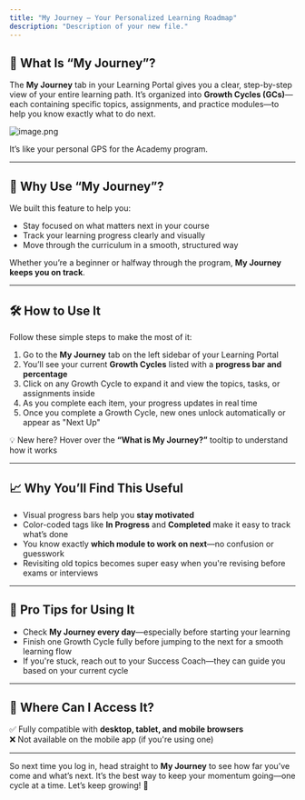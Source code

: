 ```yaml
---
title: "My Journey – Your Personalized Learning Roadmap"
description: "Description of your new file."
---
```


## **📌 What Is “My Journey”?**

The **My Journey** tab in your Learning Portal gives you a clear, step-by-step view of your entire learning path. It’s organized into **Growth Cycles (GCs)**—each containing specific topics, assignments, and practice modules—to help you know exactly what to do next.

![image.png](/images/image.png)

It’s like your personal GPS for the Academy program.

---

## **🎯 Why Use “My Journey”?**

We built this feature to help you:

- Stay focused on what matters next in your course
- Track your learning progress clearly and visually
- Move through the curriculum in a smooth, structured way

Whether you’re a beginner or halfway through the program, **My Journey keeps you on track**.

---

## **🛠️ How to Use It**

Follow these simple steps to make the most of it:

1. Go to the **My Journey** tab on the left sidebar of your Learning Portal
2. You’ll see your current **Growth Cycles** listed with a **progress bar and percentage**
3. Click on any Growth Cycle to expand it and view the topics, tasks, or assignments inside
4. As you complete each item, your progress updates in real time
5. Once you complete a Growth Cycle, new ones unlock automatically or appear as "Next Up"

💡 New here? Hover over the **“What is My Journey?”** tooltip to understand how it works

---

## **📈 Why You’ll Find This Useful**

- Visual progress bars help you **stay motivated**
- Color-coded tags like **In Progress** and **Completed** make it easy to track what’s done
- You know exactly **which module to work on next**—no confusion or guesswork
- Revisiting old topics becomes super easy when you're revising before exams or interviews

---

## **🧠 Pro Tips for Using It**

- Check **My Journey every day**—especially before starting your learning
- Finish one Growth Cycle fully before jumping to the next for a smooth learning flow
- If you're stuck, reach out to your Success Coach—they can guide you based on your current cycle

---

## **📱 Where Can I Access It?**

✅ Fully compatible with **desktop, tablet, and mobile browsers**\
 ❌ Not available on the mobile app (if you're using one)

---

So next time you log in, head straight to **My Journey** to see how far you’ve come and what’s next. It’s the best way to keep your momentum going—one cycle at a time. Let’s keep growing\! 💪